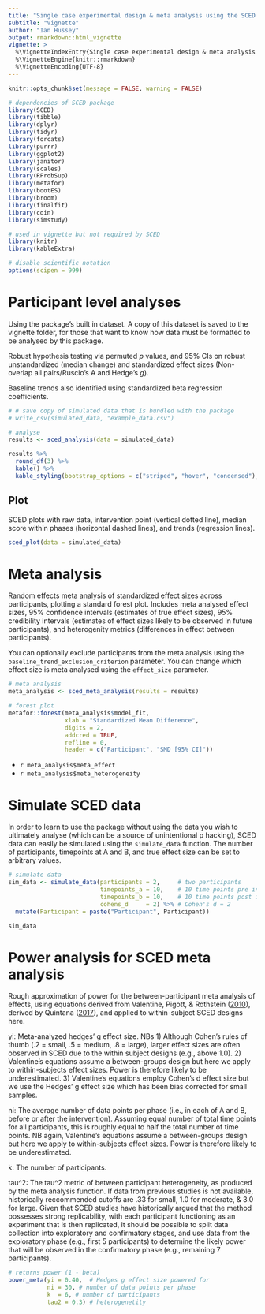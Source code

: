 ```yaml
---
title: "Single case experimental design & meta analysis using the SCED package"
subtitle: "Vignette"
author: "Ian Hussey"
output: rmarkdown::html_vignette
vignette: >
  %\VignetteIndexEntry{Single case experimental design & meta analysis using the SCED package}
  %\VignetteEngine{knitr::rmarkdown}
  %\VignetteEncoding{UTF-8}
---
```

  
```r

knitr::opts_chunk$set(message = FALSE, warning = FALSE)

```

```r

# dependencies of SCED package
library(SCED)
library(tibble)
library(dplyr)
library(tidyr)
library(forcats)
library(purrr)
library(ggplot2)
library(janitor)
library(scales)
library(RProbSup)
library(metafor)
library(bootES)
library(broom)
library(finalfit)
library(coin)
library(simstudy)

# used in vignette but not required by SCED
library(knitr)
library(kableExtra)

# disable scientific notation
options(scipen = 999) 

```

# Participant level analyses

Using the package's built in dataset. A copy of this dataset is saved to the vignette folder, for those that want to know how data must be formatted to be analysed by this package.

Robust hypothesis testing via permuted *p* values, and 95% CIs on robust unstandardized (median change) and standardized effect sizes (Non-overlap all pairs/Ruscio's A and Hedge's *g*).

Baseline trends also identified using standardized beta regression coefficients.

```r

# # save copy of simulated data that is bundled with the package
# write_csv(simulated_data, "example_data.csv")

# analyse
results <- sced_analysis(data = simulated_data)

results %>%
  round_df(3) %>%
  kable() %>%
  kable_styling(bootstrap_options = c("striped", "hover", "condensed"), full_width = FALSE)

```

## Plot 

SCED plots with raw data, intervention point (vertical dotted line), median score within phases (horizontal dashed lines), and trends (regression lines).

```r

sced_plot(data = simulated_data)

```

# Meta analysis

Random effects meta analysis of standardized effect sizes across participants, plotting a standard forest plot. Includes meta analysed effect sizes, 95% confidence intervals (estimates of true effect sizes), 95% credibility intervals (estimates of effect sizes likely to be observed in future participants), and heterogenity metrics (differences in effect between participants). 

You can optionally exclude participants from the meta analysis using the `baseline_trend_exclusion_criterion` parameter. You can change which effect size is meta analysed using the `effect_size` parameter.

```r

# meta analysis
meta_analysis <- sced_meta_analysis(results = results)

# forest plot
metafor::forest(meta_analysis$model_fit,
                xlab = "Standardized Mean Difference",
                digits = 2,
                addcred = TRUE,
                refline = 0,
                header = c("Participant", "SMD [95% CI]"))

```

- `r meta_analysis$meta_effect`
- `r meta_analysis$meta_heterogeneity`

# Simulate SCED data

In order to learn to use the package without using the data you wish to ultimately analyse (which can be a source of unintentional p hacking), SCED data can easily be simulated using the `simulate_data` function. The number of participants, timepoints at A and B, and true effect size can be set to arbitrary values.

```r

# simulate data
sim_data <- simulate_data(participants = 2,     # two participants
                          timepoints_a = 10,    # 10 time points pre intervention 
                          timepoints_b = 10,    # 10 time points post intervention
                          cohens_d     = 2) %>% # Cohen's d = 2
  mutate(Participant = paste("Participant", Participant))

sim_data

```

# Power analysis for SCED meta analysis

Rough approximation of power for the between-participant meta analysis of effects, using equations derived from Valentine, Pigott, & Rothstein ([2010](https://doi.org/10.3102/1076998609346961)), derived by Quintana ([2017](https://towardsdatascience.com/how-to-calculate-statistical-power-for-your-meta-analysis-e108ee586ae8)), and applied to within-subject SCED designs here.

yi: Meta-analyzed hedges' g effect size. NBs 1) Although Cohen's rules of thumb (.2 = small, .5 = medium, .8 = large), larger effect sizes are often observed in SCED due to the within subject designs (e.g., above 1.0). 2) Valentine's equations assume a between-groups design but here we apply to within-subjects effect sizes. Power is therefore likely to be underestimated. 3) Valentine's equations employ Cohen's d effect size but we use the Hedges' g effect size which has been bias corrected for small samples. 

ni: The average number of data points per phase (i.e., in each of A and B, before or after the intervention). Assuming equal number of total time points for all participants, this is roughly equal to half the total number of time points. NB again, Valentine's equations assume a between-groups design but here we apply to within-subjects effect sizes. Power is therefore likely to be underestimated.

k: The number of participants.

tau^2: The tau^2 metric of between participant heterogeneity, as produced by the meta analysis function. If data from previous studies is not available, historically reccommended cutoffs are .33 for small, 1.0 for moderate, & 3.0 for large. Given that SCED studies have historically argued that the method possesses strong replicability, with each participant functioning as an experiment that is then replicated, it should be possible to split data collection into exploratory and confirmatory stages, and use data from the exploratory phase (e.g., first 5 participants) to determine the likely power that will be observed in the confirmatory phase (e.g., remaining 7 participants). 


```r

# returns power (1 - beta)
power_meta(yi = 0.40,  # Hedges g effect size powered for
           ni = 30, # number of data points per phase
           k  = 6, # number of participants
           tau2 = 0.3) # heterogenetity

```
